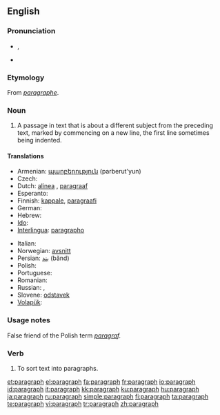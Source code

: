 ==English==

===Pronunciation===
* {{IPA|/ˈpɛɹəgɹæf/}}, {{SAMPA|/"pEr\@gr\{f/}}
* {{audio|en-us-paragraph.ogg|Audio (US)}}

===Etymology===
From {{etyl|frm}} ''[[paragraphe]]''.

===Noun===
{{wikipedia}}
{{en-noun}}

# A passage in text that is about a different subject from the preceding text, marked by commencing on a new line, the first line sometimes being indented.

====Translations====
{{trans-top|passage in text}}
* Armenian: [[պարբերություն]] (parberut'yun)
* Czech: {{t-|cs|odstavec|m}}
* Dutch: [[alinea]] {{f}}, [[paragraaf]] {{m}}
* Esperanto: {{t-|eo|paragrafo|xs=Esperanto}}
* Finnish: [[kappale]], [[paragraafi]]
* German: {{t+|de|Absatz|m}}
* Hebrew: {{t-|he|פסקה|f|tr=piská|sc=Hebr}}
* [[Ido]]: {{t+|io|paragrafo|xs=Ido}}
* [[Interlingua]]: [[paragrapho]]
{{trans-mid}}
* Italian: {{t-|it|paragrafo}}
* Norwegian: [[avsnitt]]
* Persian: [[بند]] (bănd)
* Polish: {{t+|pl|akapit|m}}
* Portuguese: {{t+|pt|parágrafo|m}}
* Romanian: {{t-|ro|paragraf|n}}
* Russian: {{t+|ru|параграф|m|tr=parágraf|sc=Cyrl}}, {{t+|ru|абзац|m|tr=abzác|sc=Cyrl}}
* Slovene: [[odstavek]] {{m}}
* [[Volapük]]: {{t+|vo|bagaf|xs=Volapük}}
{{trans-bottom}}

===Usage notes===
False friend of the Polish term ''[[paragraf]].''

===Verb===
{{en-verb}}

# To sort text into paragraphs.

[[et:paragraph]]
[[el:paragraph]]
[[fa:paragraph]]
[[fr:paragraph]]
[[io:paragraph]]
[[id:paragraph]]
[[it:paragraph]]
[[kk:paragraph]]
[[ku:paragraph]]
[[hu:paragraph]]
[[ja:paragraph]]
[[ru:paragraph]]
[[simple:paragraph]]
[[fi:paragraph]]
[[ta:paragraph]]
[[te:paragraph]]
[[vi:paragraph]]
[[tr:paragraph]]
[[zh:paragraph]]